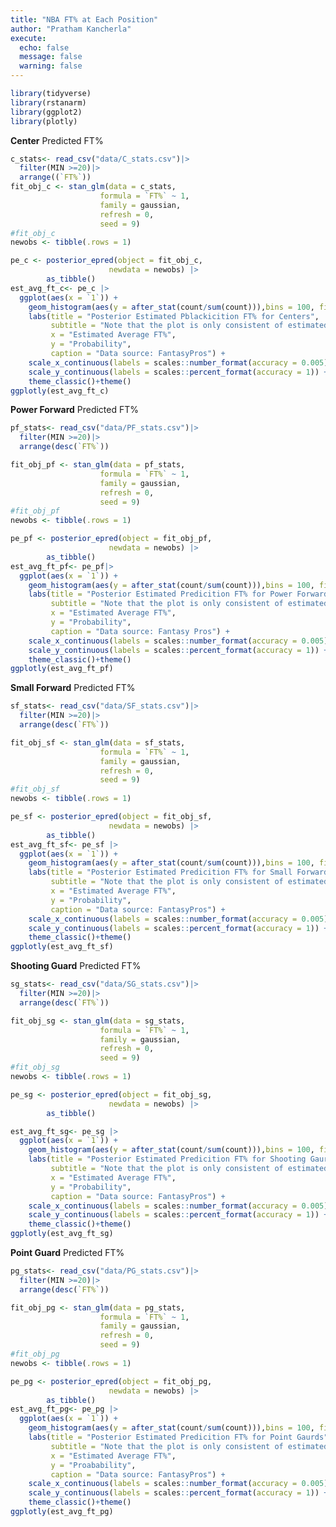 ```yaml
---
title: "NBA FT% at Each Position"
author: "Pratham Kancherla"
execute:
  echo: false
  message: false
  warning: false
---
```

```r
library(tidyverse)
library(rstanarm)
library(ggplot2)
library(plotly)
```
**Center** Predicted FT% 
```r
c_stats<- read_csv("data/C_stats.csv")|>
  filter(MIN >=20)|>
  arrange((`FT%`))
fit_obj_c <- stan_glm(data = c_stats,
                    formula = `FT%` ~ 1,
                    family = gaussian,
                    refresh = 0,
                    seed = 9)
#fit_obj_c
newobs <- tibble(.rows = 1)

pe_c <- posterior_epred(object = fit_obj_c,
                      newdata = newobs) |> 
        as_tibble()
est_avg_ft_c<- pe_c |> 
  ggplot(aes(x = `1`)) +
    geom_histogram(aes(y = after_stat(count/sum(count))),bins = 100, fill = "blue", color = "black") + geom_vline(xintercept = median(pe_c$`1`), linetype = "dotted", lwd = 1.5) +
    labs(title = "Posterior Estimated Pblackicition FT% for Centers",
         subtitle = "Note that the plot is only consistent of estimated values",
         x = "Estimated Average FT%",
         y = "Probability",
         caption = "Data source: FantasyPros") + 
    scale_x_continuous(labels = scales::number_format(accuracy = 0.005)) +
    scale_y_continuous(labels = scales::percent_format(accuracy = 1)) +
    theme_classic()+theme()
ggplotly(est_avg_ft_c)
```
**Power Forward** Predicted FT%
```r
pf_stats<- read_csv("data/PF_stats.csv")|>
  filter(MIN >=20)|>
  arrange(desc(`FT%`))

fit_obj_pf <- stan_glm(data = pf_stats,
                    formula = `FT%` ~ 1,
                    family = gaussian,
                    refresh = 0,
                    seed = 9)
#fit_obj_pf
newobs <- tibble(.rows = 1)

pe_pf <- posterior_epred(object = fit_obj_pf,
                      newdata = newobs) |> 
        as_tibble()
est_avg_ft_pf<- pe_pf|> 
  ggplot(aes(x = `1`)) +
    geom_histogram(aes(y = after_stat(count/sum(count))),bins = 100, fill = "blue", color = "black") + geom_vline(xintercept = median(pe_pf$`1`), linetype = "dotted", lwd = 1.5)+
    labs(title = "Posterior Estimated Predicition FT% for Power Forwards",
         subtitle = "Note that the plot is only consistent of estimated values",
         x = "Estimated Average FT%",
         y = "Probability",
         caption = "Data source: Fantasy Pros") + 
    scale_x_continuous(labels = scales::number_format(accuracy = 0.005)) +
    scale_y_continuous(labels = scales::percent_format(accuracy = 1)) +
    theme_classic()+theme()
ggplotly(est_avg_ft_pf)
```
**Small Forward** Predicted FT%
```r
sf_stats<- read_csv("data/SF_stats.csv")|>
  filter(MIN >=20)|>
  arrange(desc(`FT%`))

fit_obj_sf <- stan_glm(data = sf_stats,
                    formula = `FT%` ~ 1,
                    family = gaussian,
                    refresh = 0,
                    seed = 9)
#fit_obj_sf
newobs <- tibble(.rows = 1)

pe_sf <- posterior_epred(object = fit_obj_sf,
                      newdata = newobs) |> 
        as_tibble()
est_avg_ft_sf<- pe_sf |> 
  ggplot(aes(x = `1`)) +
    geom_histogram(aes(y = after_stat(count/sum(count))),bins = 100, fill = "blue", color = "black") + geom_vline(xintercept = median(pe_sf$`1`), linetype = "dotted", lwd = 1.5) +
    labs(title = "Posterior Estimated Predicition FT% for Small Forwards",
         subtitle = "Note that the plot is only consistent of estimated values",
         x = "Estimated Average FT%",
         y = "Probability",
         caption = "Data source: FantasyPros") + 
    scale_x_continuous(labels = scales::number_format(accuracy = 0.005)) +
    scale_y_continuous(labels = scales::percent_format(accuracy = 1)) +
    theme_classic()+theme()
ggplotly(est_avg_ft_sf)
```
**Shooting Guard** Predicted FT%
```r
sg_stats<- read_csv("data/SG_stats.csv")|>
  filter(MIN >=20)|>
  arrange(desc(`FT%`))

fit_obj_sg <- stan_glm(data = sg_stats,
                    formula = `FT%` ~ 1,
                    family = gaussian,
                    refresh = 0,
                    seed = 9)
#fit_obj_sg
newobs <- tibble(.rows = 1)

pe_sg <- posterior_epred(object = fit_obj_sg,
                      newdata = newobs) |> 
        as_tibble()

est_avg_ft_sg<- pe_sg |> 
  ggplot(aes(x = `1`)) +
    geom_histogram(aes(y = after_stat(count/sum(count))),bins = 100, fill = "blue", color = "black") + geom_vline(xintercept = median(pe_sg$`1`), linetype = "dotted", lwd = 1.5)+
    labs(title = "Posterior Estimated Predicition FT% for Shooting Gaurds",
         subtitle = "Note that the plot is only consistent of estimated values",
         x = "Estimated Average FT%",
         y = "Probability",
         caption = "Data source: FantasyPros") + 
    scale_x_continuous(labels = scales::number_format(accuracy = 0.005)) +
    scale_y_continuous(labels = scales::percent_format(accuracy = 1)) +
    theme_classic()+theme()
ggplotly(est_avg_ft_sg)
```
**Point Guard** Predicted FT%
```r
pg_stats<- read_csv("data/PG_stats.csv")|>
  filter(MIN >=20)|>
  arrange(desc(`FT%`))

fit_obj_pg <- stan_glm(data = pg_stats,
                    formula = `FT%` ~ 1,
                    family = gaussian,
                    refresh = 0,
                    seed = 9)
#fit_obj_pg
newobs <- tibble(.rows = 1)

pe_pg <- posterior_epred(object = fit_obj_pg,
                      newdata = newobs) |> 
        as_tibble()
est_avg_ft_pg<- pe_pg |> 
  ggplot(aes(x = `1`)) +
    geom_histogram(aes(y = after_stat(count/sum(count))),bins = 100, fill = "blue", color = "black") + geom_vline(xintercept = median(pe_pg$`1`), linetype = "dotted", lwd = 1.5)+
    labs(title = "Posterior Estimated Predicition FT% for Point Gaurds",
         subtitle = "Note that the plot is only consistent of estimated values",
         x = "Estimated Average FT%",
         y = "Proabability",
         caption = "Data source: FantasyPros") + 
    scale_x_continuous(labels = scales::number_format(accuracy = 0.005)) +
    scale_y_continuous(labels = scales::percent_format(accuracy = 1)) +
    theme_classic()+theme()
ggplotly(est_avg_ft_pg)
```

